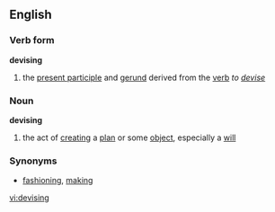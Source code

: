 ==English==
===Verb form===
'''devising'''
# the [[present participle]] and [[gerund]] derived from the [[verb]] ''to [[devise]]''
===Noun===
'''devising'''
# the act of [[creating]] a [[plan]] or some [[object]], especially a [[will]]
===Synonyms===
* [[fashioning]], [[making]]

[[vi:devising]]